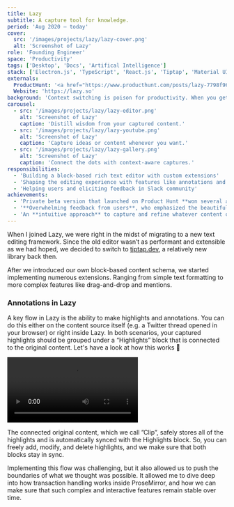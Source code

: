 ```yaml
---
title: Lazy
subtitle: A capture tool for knowledge.
period: 'Aug 2020 – today'
cover:
  src: '/images/projects/lazy/lazy-cover.png'
  alt: 'Screenshot of Lazy'
role: 'Founding Engineer'
space: 'Productivity'
tags: ['Desktop', 'Docs', 'Artifical Intelligence']
stack: ['Electron.js', 'TypeScript', 'React.js', 'Tiptap', 'Material UI']
externals:
  ProductHunt: '<a href="https://www.producthunt.com/posts/lazy-7798f961-d851-4110-bd04-39d767f47a3b?utm_source=badge-top-post-badge&utm_medium=badge&utm_souce=badge-lazy&#0045;7798f961&#0045;d851&#0045;4110&#0045;bd04&#0045;39d767f47a3b" target="_blank"><img src="https://api.producthunt.com/widgets/embed-image/v1/top-post-badge.svg?post_id=406328&theme=light&period=weekly" alt="Lazy - Capture&#0032;at&#0032;the&#0032;speed&#0032;of&#0032;thought | Product Hunt" style="width: 250px; height: 54px;" width="250" height="54" /></a>'
  Website: 'https://lazy.so'
background: 'Context switching is poison for productivity. When you get that brilliant idea or see something inspiring, you should be able to take smart notes without switching app or tabs. That’s Lazy. One ⌘ shortcut to capture anywhere.'
carousel:
  - src: '/images/projects/lazy/lazy-editor.png'
    alt: 'Screenshot of Lazy'
    caption: 'Distill wisdom from your captured content.'
  - src: '/images/projects/lazy/lazy-youtube.png'
    alt: 'Screenshot of Lazy'
    caption: 'Capture ideas or content whenever you want.'
  - src: '/images/projects/lazy/lazy-gallery.png'
    alt: 'Screenshot of Lazy'
    caption: 'Connect the dots with context-aware captures.'
responsibilities:
  - 'Building a block-based rich text editor with custom extensions'
  - 'Shaping the editing experience with features like annotations and content imports'
  - 'Helping users and eliciting feedback in Slack community'
achievements:
  - 'Private beta version that launched on Product Hunt **won several awards**, such as #1 Product of the Week.'
  - '**Overwhelming feedback from users**, who emphasized the beautiful craft and attention to detail put into Lazy.'
  - 'An **intuitive approach** to capture and refine whatever content or idea you come across throughout your day.'
---
```


When I joined Lazy, we were right in the midst of migrating to a new text editing framework. Since the old editor wasn’t as performant and extensible as we had hoped, we decided to switch to [tiptap.dev](https://tiptap.dev), a relatively new library back then.

After we introduced our own block-based content schema, we started implementing numerous extensions. Ranging from simple text formatting to more complex features like drag-and-drop and mentions.

### Annotations in Lazy

A key flow in Lazy is the ability to make highlights and annotations. You can do this either on the content source itself (e.g. a Twitter thread opened in your browser) or right inside Lazy. In both scenarios, your captured highlights should be grouped under a “Highlights” block that is connected to the original content. Let's have a look at how this works 🔻

<Video
  src="/images/projects/lazy/lazy-highlights-reduced.mp4"
  alt="Video of the highlights flow in Lazy"
  thumbnail="/images/projects/lazy/lazy-highlights-thumbnail.png"
/>

The connected original content, which we call ”Clip”, safely stores all of the highlights and is automatically synced with the Highlights block. So, you can freely add, modify, and delete highlights, and we make sure that both blocks stay in sync.

Implementing this flow was challenging, but it also allowed us to push the boundaries of what we thought was possible. It allowed me to dive deep into how transaction handling works inside ProseMirror, and how we can make sure that such complex and interactive features remain stable over time.
